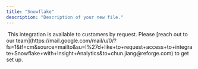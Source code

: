 ```yaml
---
title: "Snowflake"
description: "Description of your new file."
---
```


<Frame>
  <img
    src="/snowflake.png"
    style={{ width:"100%" }}
    alt=""
    title=""
  />
</Frame>

<Info>
  This integration is available to customers by request. Please [reach out to our team](https://mail.google.com/mail/u/0/?fs=1&tf=cm&source=mailto&su=I%27d+like+to+request+access+to+integrate+Snowflake+with+Insight+Analytics&to=chun.jiang@reforge.com) to get set up.
</Info>